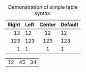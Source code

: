   Right     Left     Center     Default
-------     ------ ----------   -------
     12     12        12            12
    123     123       123          123
      1     1          1             1

Table: Demonstration of simple table syntax.

----   ---- ---
  12     45  34
----   ---- ---
